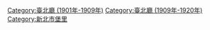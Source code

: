 [[Category:臺北廳_(1901年-1909年)|Category:臺北廳 (1901年-1909年)]]
[[Category:臺北廳_(1909年-1920年)|Category:臺北廳 (1909年-1920年)]]
[[Category:新北市堡里|Category:新北市堡里]]